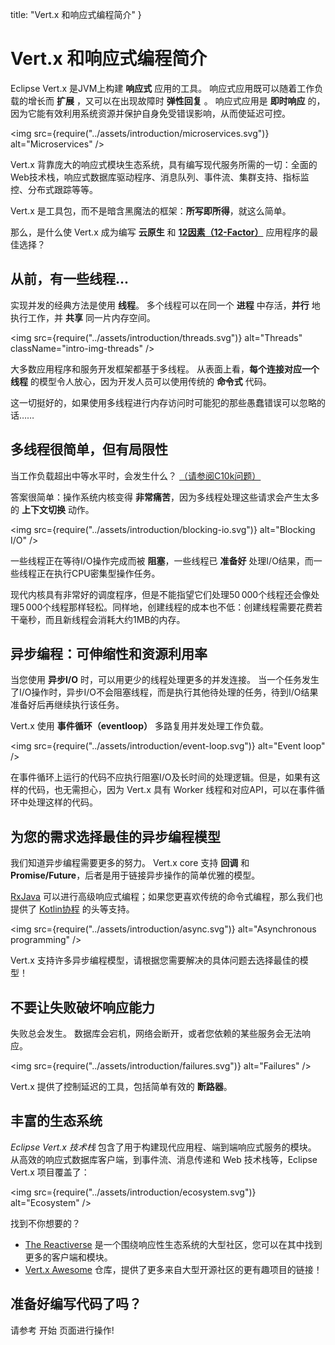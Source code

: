 
  title: "Vert.x 和响应式编程简介"
}

# Vert.x 和响应式编程简介

Eclipse Vert.x 是JVM上构建 **响应式** 应用的工具。
响应式应用既可以随着工作负载的增长而 **扩展** ，又可以在出现故障时 **弹性回复** 。
响应式应用是 **即时响应** 的，因为它能有效利用系统资源并保护自身免受错误影响，从而使延迟可控。

<img src={require("../assets/introduction/microservices.svg")} alt="Microservices" />

Vert.x 背靠庞大的响应式模块生态系统，具有编写现代服务所需的一切：全面的Web技术栈，响应式数据库驱动程序、消息队列、事件流、集群支持、指标监控、分布式跟踪等等。

Vert.x 是工具包，而不是暗含黑魔法的框架：**所写即所得**，就这么简单。

那么，是什么使 Vert.x 成为编写 **云原生** 和 **[12因素（12-Factor）](https://12factor.net/)** 应用程序的最佳选择？

## 从前，有一些线程...

实现并发的经典方法是使用 **线程**。
多个线程可以在同一个 **进程** 中存活，**并行** 地执行工作，并 **共享** 同一片内存空间。

<img src={require("../assets/introduction/threads.svg")} alt="Threads" className="intro-img-threads" />

大多数应用程序和服务开发框架都基于多线程。
从表面上看，**每个连接对应一个线程** 的模型令人放心，因为开发人员可以使用传统的 **命令式** 代码。

这一切挺好的，如果使用多线程进行内存访问时可能犯的那些愚蠢错误可以忽略的话……

## 多线程很简单，但有局限性

当工作负载超出中等水平时，会发生什么？
[（请参阅C10k问题）](https://en.wikipedia.org/wiki/C10k_problem)

答案很简单：操作系统内核变得 **非常痛苦**，因为多线程处理这些请求会产生太多的 **上下文切换** 动作。

<img src={require("../assets/introduction/blocking-io.svg")} alt="Blocking I/O" />

一些线程正在等待I/O操作完成而被 **阻塞**，一些线程已 **准备好** 处理I/O结果，而一些线程正在执行CPU密集型操作任务。

现代内核具有非常好的调度程序，但是不能指望它们处理50&thinsp;000个线程还会像处理5&thinsp;000个线程那样轻松。同样地，创建线程的成本也不低：创建线程需要花费若干毫秒，而且新线程会消耗大约1MB的内存。

## 异步编程：可伸缩性和资源利用率

当您使用 **异步I/O** 时，可以用更少的线程处理更多的并发连接。
当一个任务发生了I/O操作时，异步I/O不会阻塞线程，而是执行其他待处理的任务，待到I/O结果准备好后再继续执行该任务。

Vert.x 使用 **事件循环（eventloop）** 多路复用并发处理工作负载。

<img src={require("../assets/introduction/event-loop.svg")} alt="Event loop" />

在事件循环上运行的代码不应执行阻塞I/O及长时间的处理逻辑。但是，如果有这样的代码，也无需担心，因为 Vert.x 具有 Worker 线程和对应API，可以在事件循环中处理这样的代码。

## 为您的需求选择最佳的异步编程模型

我们知道异步编程需要更多的努力。
Vert.x core 支持 **回调** 和 **Promise/Future**，后者是用于链接异步操作的简单优雅的模型。

[RxJava](https://github.com/ReactiveX/RxJava) 可以进行高级响应式编程；如果您更喜欢传统的命令式编程，那么我们也提供了 [Kotlin协程](https://kotlinlang.org/docs/reference/coroutines-overview.html) 的头等支持。

<img src={require("../assets/introduction/async.svg")} alt="Asynchronous programming" />

Vert.x 支持许多异步编程模型，请根据您需要解决的具体问题去选择最佳的模型！ 

## 不要让失败破坏响应能力

失败总会发生。
数据库会宕机，网络会断开，或者您依赖的某些服务会无法响应。

<img src={require("../assets/introduction/failures.svg")} alt="Failures" />

Vert.x 提供了控制延迟的工具，包括简单有效的 **断路器**。

## 丰富的生态系统

_Eclipse Vert.x 技术栈_ 包含了用于构建现代应用程、端到端响应式服务的模块。
从高效的响应式数据库客户端，到事件流、消息传递和 Web 技术栈等，Eclipse Vert.x 项目覆盖了： 

<img src={require("../assets/introduction/ecosystem.svg")} alt="Ecosystem" />

找到不你想要的？

* [The Reactiverse](https://reactiverse.io) 是一个围绕响应性生态系统的大型社区，您可以在其中找到更多的客户端和模块。
* [Vert.x Awesome](https://github.com/vert-x3/vertx-awesome) 仓库，提供了更多来自大型开源社区的更有趣项目的链接！

## 准备好编写代码了吗？

请参考 <Link href="/get-started" passHref={true}><a>开始</a></Link> 页面进行操作!
